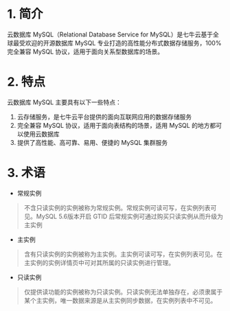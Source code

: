 # 1. 简介

云数据库 MySQL（Relational Database Service for MySQL）是七牛云基于全球最受欢迎的开源数据库 MySQL 专业打造的高性能分布式数据存储服务，100% 完全兼容 MySQL 协议，适用于面向关系型数据库的场景。

# 2. 特点

云数据库 MySQL 主要具有以下一些特点：

1. 云存储服务，是七牛云平台提供的面向互联网应用的数据存储服务
2. 完全兼容 MySQL 协议，适用于面向表结构的场景，适用 MySQL 的地方都可以使用云数据库
3. 提供了高性能、高可靠、易用、便捷的 MySQL 集群服务

# 3. 术语

- 常规实例

> 不含只读实例的实例被称为常规实例。常规实例可读可写，在实例列表可见。MySQL 5.6版本开启 GTID 后常规实例可通过购买只读实例从而升级为主实例

- 主实例

> 含有只读实例的实例被称为主实例。主实例可读可写，在实例列表可见。在主实例的实例详情页中可对其所属的只读实例进行管理。

- 只读实例

> 仅提供读功能的实例被称为只读实例。只读实例无法单独存在，必须隶属于某个主实例，唯一数据来源是从主实例同步数据，在实例列表中不可见。
